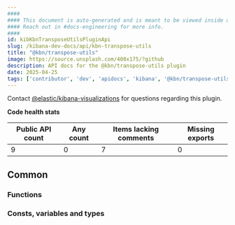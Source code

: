 ```yaml
---
####
#### This document is auto-generated and is meant to be viewed inside our experimental, new docs system.
#### Reach out in #docs-engineering for more info.
####
id: kibKbnTransposeUtilsPluginApi
slug: /kibana-dev-docs/api/kbn-transpose-utils
title: "@kbn/transpose-utils"
image: https://source.unsplash.com/400x175/?github
description: API docs for the @kbn/transpose-utils plugin
date: 2025-04-25
tags: ['contributor', 'dev', 'apidocs', 'kibana', '@kbn/transpose-utils']
---
```




Contact [@elastic/kibana-visualizations](https://github.com/orgs/elastic/teams/kibana-visualizations) for questions regarding this plugin.

**Code health stats**

| Public API count  | Any count | Items lacking comments | Missing exports |
|-------------------|-----------|------------------------|-----------------|
| 9 | 0 | 7 | 0 |

## Common

### Functions
<DocDefinitionList data={kbnTransposeUtilsObj.common.functions}/>

### Consts, variables and types
<DocDefinitionList data={kbnTransposeUtilsObj.common.misc}/>

